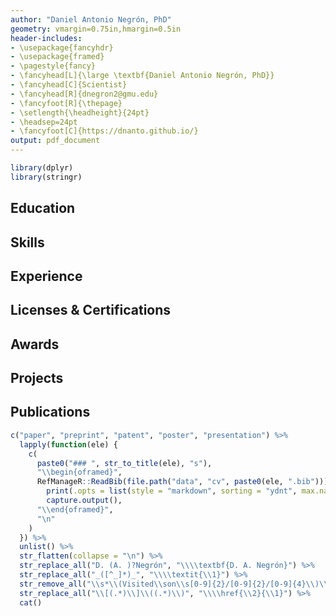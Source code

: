 ```yaml
---
author: "Daniel Antonio Negrón, PhD"
geometry: vmargin=0.75in,hmargin=0.5in
header-includes:
- \usepackage{fancyhdr}
- \usepackage{framed}
- \pagestyle{fancy}
- \fancyhead[L]{\large \textbf{Daniel Antonio Negrón, PhD}}
- \fancyhead[C]{Scientist}
- \fancyhead[R]{dnegron2@gmu.edu}
- \fancyfoot[R]{\thepage}
- \setlength{\headheight}{24pt}
- \headsep=24pt
- \fancyfoot[C]{https://dnanto.github.io/}
output: pdf_document
---
```


```r
library(dplyr)
library(stringr)
```

## Education \dotfill

\begin{oframed}
\textbf{George Mason University, School of Systems Biology} \hfill Fairfax, VA
\begin{leftbar}
\textit{PhD in Bioinformatics \& Computational Biology} \hfill Aug 2014 – May 2021 \break
Dissertation: Molecular Clock Analysis of Human Adenovirus \hfill \break
Chair: Dr. Donald Seto; Co-Chairs: Dr. Patrick Gillevet \& Dr. Sterling Thomas \hfill
\end{leftbar}

\textbf{Johns Hopkins University, Zanvyl Krieger School of Arts \& Sciences} \hfill Baltimore, MD
\begin{leftbar}
\textit{MS in Bioinformatics} \hfill Nov 2009 – Dec 2011 \break
Capstone: Parallel Algorithm for \textit{de novo} Co-Expression Networks from Microarray Data \hfill \break
Adviser: Dr. Thomas Koval; Supervisors: Dr. Sterling Thomas \& Dr. Catherine E. Campbell \hfill
\end{leftbar}

\textbf{Boston University, College of Arts \& Sciences} \hfill Boston, MA
\begin{leftbar}
\textit{BA in Biochemistry \& Molecular Biology, Minor in Computer Science} \hfill Sep 2005 – May 2009 \break
Project: Microsatellite junction counts are inversely proportional to unit size, gap, and edit distance \hfill \break
Adviser: Dr. Gary Benson \hfill \break
Project: Type-II superconductor simulator for magnetic vortex formation \hfill \break
Adviser: Dr. George Ogurek Zimmerman \hfill
\end{leftbar}
\end{oframed}

## Skills \dotfill

\begin{oframed}
\textbf{Biology} \hfill alignment, annotation, homology modeling, microarrays, omics, sequencing, PCR/LAMP, phylogenetics \break
\textbf{Computing} \hfill data structures, GPU, HPC, microcontrollers, multithreading, numerical methods, parallel, UI \break
\textbf{Programming} \hfill AWK, BASH, C, C++, C\#, CUDA, GLSL, HTML, Java, JavaScript, jq, JSON, perl, python, XML \break
\textbf{Mathematics} \hfill calculus, geometry, linear algebra, MCMC, ML, signed-distance functions, statistics \break
\textbf{Reproducibility} \hfill Conda, Docker, Git, \LaTeX, pip, R Markdown, Snakemake, Spack, Zotero \break
\textbf{Database} \hfill BLAST+, ER modeling, PostgreSQL, SQL, SQLite \break
\textbf{Language} \hfill Spanish (co-native), Japanese (JLPT 5)
\end{oframed}

## Experience \dotfill

\begin{oframed}
\textbf{Noblis, Inc.} \hfill Reston, VA
\begin{leftbar}
\textit{Scientist} \hfill Oct 2011 – Present \break
Develop algorithms and program applications for the design and evaluation of molecular diagnostics such as PCR/LAMP assays and multiplexed antigen tests for biosurveillance with refinements based on BSL-II experimentation. Analyze laboratory data for microbial based food and fuel production. Consult on interdisciplinary client work across corporate mission areas, internal R\&D, and grant/proposal/patent submissions. Integrate advanced algorithms, machine learning, and statistics into reproducible and portable scientific workflows to generate publication quality reports. Design and supervise internship projects. \hfill \break
Recent and ongoing research projects include a phone app to interpret colorimetric LAMP assay and lateral flow immunoassay results using OpenCV, 3D-printed robot arm with computer vision for wet lab task automation (as PI), DNA-storage algorithm development (with patent submitted and experiment sent to the International Space Station via NASA's SpaceX 33rd Commercial Resupply Service), and AI-directed protein design with RFDiffusion, ProteinMPNN, AlphaFold, and laboratory validation. \hfill \break
As a cross-disciplinary scientist, past projects included microarray analysis, full-stack laboratory information management system (LIMS) development, expert system for well water remediation, stock trade automation, traffic congestion prediction, dark web social network analysis, statistical fingerprinting of nuclear fuel rods, forensic reverse-engineering of file formats, containerized computer virus scanning microservice frameworks (as PI), and efficient language detection on low-energy hardware. \hfill
\end{leftbar}
\begin{leftbar}
\textit{On-Call Technical Intern} \hfill Aug 2011 – Oct 2011 \break
Port algorithms to run on the CRAY XMT 2 supercomputer using the C programming language and compiler directives. Analyze \textit{P. aeruginosa} microarray data to identify virulence factors. Also analyzed protein microarray data of hemorrhagic fever viruses from the BSL-III laboratory data from GMU. \hfill
\end{leftbar}
\begin{leftbar}
\textit{Noblis/JHU Independent Research Project Fellowship} \hfill Jun 2011 – Aug 2011 \break
Upgrade an algorithm for the analysis of host-pathogen interaction networks from microarray data. Develop an MPI-enabled version for parallel execution. Analyze human-plague (\textit{Y. pestis}) microarray data to identify network motifs. \hfill
\end{leftbar}

\textbf{Infant \& Toddler Connection of Fairfax-Falls Church} \hfill Fairfax, VA
\begin{leftbar}
\textit{Administrative Assistant II / Data Analyst} \hfill Sep 2009 – Jun 2011 \break
Develop VBA macros for use with Microsoft Office applications. Automate administrative tasks using Windows batch scripts. Manage IT support at the Falls Church satellite site. \hfill
\end{leftbar}

\textbf{Boston University} \hfill Boston, MA
\begin{leftbar}
\textit{Laboratory for Biocomputing and Informatics} \hfill Sep 2008 – May 2009 \break
Conduct research under the supervision of Dr. Gary Benson. Implement algorithms in Java and python using distance scoring, sequence alignment, and spaced-seed searching to analyze microsatellite junctions and tandem repeat evolution. \hfill \break
\textit{Experimental Condensed Matter Physics} \hfill Sep 2008 – May 2009 \break
Conduct research under the supervision of Dr. George Ogurek Zimmerman. Program a type-II superconductor simulator to visualize phenomena related to magnetic field vortices in Java and python. Collaborate on the 2D implementation of the simulator and subsequently developed the 3D version. \hfill
\end{leftbar}
\end{oframed}

## Licenses & Certifications

\begin{oframed}
\textbf{Nvidia Corporation} \hfill Online
\begin{leftbar}
\textit{Fundamentals of Accelerated Computing with Modern CUDA C++} \hfill Aug 2025 \break
For demonstrating competence in the completion of "Fundamentals of Accelerated Computing with Modern CUDA C++" (Certification ID: dnp-qkQNTBCykgtHv703Tw). \hfill
\end{leftbar}
\end{oframed}

## Awards \dotfill

\begin{oframed}
\textbf{Noblis, Inc.} \hfill Reston, VA
\begin{leftbar}
\textit{Noblis Award for Excellence in Science and Technology} \hfill 2023 \break
For outstanding thought leadership and scientific contributions that advance and solve complex challenges on missions ranging from biodefense to cyber defense. \hfill
\end{leftbar}

\begin{leftbar}
\textit{Board of Trustees' Award for Excellence} \hfill 2021 \break
For contributions to the Northern Virginia Innovation Exchange (NVIX). \hfill
\end{leftbar}

\begin{leftbar}
\textit{Noblis Hackathon Honorable Mention} \hfill 2017  \break
Participated as part of team "Ghost in the Shell Script" in the 24-hr hackathon to improve the search algorithm of the RASMAS medical recall system. The Java solution employed an n-gram indexing strategy for calculating Jaccard similarity. \hfill
\end{leftbar}
\end{oframed}

## Projects \dotfill

\begin{oframed}
\textbf{Homebrewing} \hfill
\begin{leftbar}
\textit{Makgeolli} \hfill Jan 2023 - Present \break
Brew traditional Korean rice wine. Developed an Arduino fermentation monitoring system combining an optoisolator and digital scale to track airlock bubble evolution and mass change over time and write logs to an SD card. Received funds from the Noblis Sponsored Research program to sequence samples and develop LAMP assays for microbes critical to the multiple parallel fermentation process. Results were presented as a talk at ASM 2024 in Atlanta, GA. \hfill
\end{leftbar}

\textbf{Capsid Modeling} \hfill
\begin{leftbar}
\textit{Render viral capsids using Caspar-Klug Theory} \hfill May 2020 – Present \break
In the browser with JavaScript to export SVG diagrams (democapsid @ https://dnanto.github.io/democapsid/app.html). On the GPU with GLSL for realtime renders (protocapsid @ https://www.shadertoy.com/view/dlsGRH). \hfill
\end{leftbar}

\textbf{District Broomball Statistics} \hfill
\begin{leftbar}
\textit{Database and website for league statistics} \hfill Jun 2019 – Present \break
Design ER model, SQLite database, and R code with novel assist network visualizations for league statistics and website generation (https://github.com/dnanto/broomball). \hfill
\end{leftbar}
\end{oframed}

## Publications \dotfill

```r
c("paper", "preprint", "patent", "poster", "presentation") %>%
  lapply(function(ele) {
    c(
      paste0("### ", str_to_title(ele), "s"),
      "\\begin{oframed}",
      RefManageR::ReadBib(file.path("data", "cv", paste0(ele, ".bib"))) %>%
        print(.opts = list(style = "markdown", sorting = "ydnt", max.names = Inf)) %>%
        capture.output(),
      "\\end{oframed}",
      "\n"
    )
  }) %>%
  unlist() %>%
  str_flatten(collapse = "\n") %>%
  str_replace_all("D. (A. )?Negrón", "\\\\textbf{D. A. Negrón}") %>%
  str_replace_all("_([^_]*)_", "\\\\textit{\\1}") %>%
  str_remove_all("\\s*\\(Visited\\son\\s[0-9]{2}/[0-9]{2}/[0-9]{4}\\)\\.") %>%
  str_replace_all("\\[(.*)\\]\\((.*)\\)", "\\\\href{\\2}{\\1}") %>%
  cat()
```
